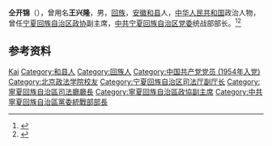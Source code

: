 '''仝开锦'''（{{bd|1934年|}}），曾用名'''王兴隆'''，男，[[回族|回族]]，[[安徽|安徽]][[和县|和县]]人，[[中华人民共和国|中华人民共和国]]政治人物，曾任[[宁夏回族自治区政协|宁夏回族自治区政协]]副主席，[[中共宁夏回族自治区党委|中共宁夏回族自治区党委]]统战部部长。<ref>{{Cite book|title=中华人民共和国职官志|author=何虎生, 李耀东, 向常福主编|publisher=中国社会出版社|year=2003|isbn=9787800883934|location=北京|pages=}}</ref><ref>{{cite book|title=宁夏百科全书|author=《宁夏百科全书》编纂委员会编|publisher=宁夏人民出版社|year=1998|isbn=|location=|page=}}</ref>

== 参考资料 ==
{{reflist}}

{{中国人物小作品}}

{{Authority control}}
{{DEFAULTSORT:Tong仝}}
[[Category:仝姓|Kai]]
[[Category:和县人|Category:和县人]]
[[Category:回族人|Category:回族人]]
[[Category:中国共产党党员_(1954年入党)|Category:中国共产党党员 (1954年入党)]]
[[Category:北京政法学院校友|Category:北京政法学院校友]]
[[Category:宁夏回族自治区司法厅副厅长|Category:宁夏回族自治区司法厅副厅长]]
[[Category:寧夏回族自治區司法廳廳長|Category:寧夏回族自治區司法廳廳長]]
[[Category:寧夏回族自治區政協副主席|Category:寧夏回族自治區政協副主席]]
[[Category:中共寧夏回族自治區黨委統戰部部長|Category:中共寧夏回族自治區黨委統戰部部長]]